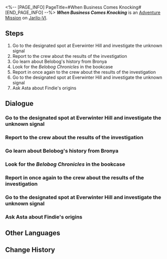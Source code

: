 <%-- [PAGE_INFO]
PageTitle=#When Business Comes Knocking#
[END_PAGE_INFO] --%>
{{Stub|Dialogue.}}
{{Mission Infobox
|id            = 2011501
|title         = 
|image         = <!--Mission When Business Comes Knocking.png-->
|type          = Adventure
|event_name    = 
|chapter       = 
|requirements  = 
* [[Trailblaze Mission]] ''[[Silent Galaxy]]'' completed
* [[Companion Mission]] ''[[Hook's Gift]]'' completed
* [[Adventure Mission]] ''[[Ancestor's Drill Bit]]'' completed
|summary       = You handled the salesperson's harassment in a way you saw fit and successfully returned Findie to its rightful place.<br />What impact will this insignificant incident have on Belobog? Well, the fate remains beyond anyone's reach.
|characters    = Trailblazer
|startLocation = [[Jarilo-VI]] - [[Everwinter Hill]]
|world         = Jarilo-VI
|area          = Everwinter Hill
|prev          = Ancestor's Drill Bit
|next          = 
|rewards       = Trailblaze EXP*250; Stellar Jade*40; Adventure Log*6; Shield (Item)*100
}}
'''''When Business Comes Knocking''''' is an [[Adventure Mission]] on [[Jarilo-VI]].

==Steps==
# Go to the designated spot at Everwinter Hill and investigate the unknown signal
# Report to the crew about the results of the investigation
# Go learn about Belobog's history from Bronya
# Look for the ''Belobog Chronicles'' in the bookcase
# Report in once again to the crew about the results of the investigation
# Go to the designated spot at Everwinter Hill and investigate the unknown signal
# Ask Asta about Findie's origins

<!--
==Gameplay Notes==

--><!--
==Trial Character==

-->
==Dialogue==
{{Stub Dialogue}}
{{Dialogue End}}

===Go to the designated spot at Everwinter Hill and investigate the unknown signal===
{{Mission Description|type=adventure|location=Everwinter Hill|update|According to Welt, Himeko and he had detected an unknown signal here after Jarilo-VI's blizzard had subsided.<br />To prevent this signal cluster from attracting people with ulterior motives and threatening this regenerating planet, you might as well accept Welt's request and head to the designated location to investigate.}}
{{Dialogue Start}}
:{{tx}}
{{Dialogue End}}

===Report to the crew about the results of the investigation===
{{Mission Description|type=adventure|location=Parlor Car|update|Thank the stars &mdash; that unknown signal was only an ad from the Interastral Peace Appliance.<br />You can't help feeling like your trip was in vain... But at least you get to ensure Belobog remains safe and sound in the end.<br />Report the good news to the Crew back on the Express.}}
{{Dialogue Start}}
:{{tx}}
{{Dialogue End}}

===Go learn about Belobog's history from Bronya===
{{Mission Description|type=adventure|location=Qlipoth Fort|update|The Interastral Peace Appliances salesperson hurriedly interrupts your conversation (via text message). Now, you have no choice but to accept their? ''Its?'' Request.<br />Despite your reluctance, you should listen to Himeko and head to Qlipoth Fort to ask Supreme Guardian Bronya's opinion.}}
{{Dialogue Start}}
:{{tx}}
{{Dialogue End}}

===Look for the ''Belobog Chronicles'' in the bookcase===
{{Mission Description|type=adventure|location=Qlipoth Fort|update|You've lost count of how many times this salesperson had interrupted you, but you eventually learn from Bronya where the information might be kept.<br />Investigate the hulking bookcase in Qlipoth Fort as per Bronya's tip.}}
{{Dialogue Start}}
:{{tx}}
{{Dialogue End}}

===Report in once again to the crew about the results of the investigation===
{{Mission Description|type=adventure|location=Parlor Car|update|Text messages... endless darn messages &mdash; This salesperson doesn't sound like someone who's asking for help, but more like that boss they mentioned.<br />Anyways, you got the important historical records regarding Belobog's icebound years... Hopefully this'll get the salesperson off your back.<br />Oh, don't forget to fill the Crew in on all the relevant details.}}
{{Dialogue Start}}
:{{tx}}
{{Dialogue End}}

===Go to the designated spot at Everwinter Hill and investigate the unknown signal===
{{Mission Description|type=adventure|location=Everwinter Hill|update|According to Welt, Himeko and he had detected an unknown signal here after Jarilo-VI's blizzard had subsided.<br />To prevent this signal cluster from attracting people with ulterior motives and threatening this regenerating planet, you might as well accept Welt's request and head to the designated location to investigate.}}
{{Dialogue Start}}
:{{tx}}
{{Dialogue End}}

===Ask Asta about Findie's origins===
{{Mission Description|type=adventure|location=Master Control Zone|update|You put an end to the salesperson's endless harassment in your own way, while also accidentally discovering where Findie belongs to.<br />It's time to go to the space station and ask Lead Researcher Asta for confirmation &mdash; if you feel today was a little too much for you, perhaps she can lend a sympathetic ear.}}
{{Dialogue Start}}
:{{tx}}
{{Dialogue End}}

==Other Languages==
{{Other Languages
|en   = When Business Comes Knocking
|zhs  = 当生意来敲门
|zht  = 當生意來敲門
|ja   = 商売がやってくる時
|ko   = 넝쿨째 굴러온 호박
|es   = Cuando un negocio llama a tu puerta
|fr   = L'heure des affaires
|ru   = Когда бизнес стучится в двери
|th   = เมื่อธุรกิจมาเยือนที่หน้าประตู
|vi   = Mối Làm Ăn Tìm Đến
|de   = Ein Geschäft steht vor der Tür
|id   = Saat Uang datang Mengetuk
|pt   = Quando Negócios Batem à Porta
}}

==Change History==
{{Change History|1.0}}
